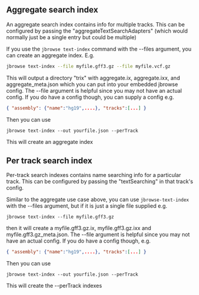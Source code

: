 
<Meta title="Text Searching" />

## Aggregate search index

An aggregate search index contains info for multiple tracks. This can be
configured by passing the "aggregateTextSearchAdapters" (which would normally
just be a single entry but could be multiple)

<Canvas withSource="open">
  <Story id="linear-view--with-text-searching" />
</Canvas>

If you use the `jbrowse text-index` command with the --files argument, you can
create an aggregate index. E.g.

```sh
jbrowse text-index --file myfile.gff3.gz --file myfile.vcf.gz
```

This will output a directory "trix" with aggregate.ix, aggregate.ixx, and
aggregate_meta.json which you can put into your embedded jbrowse config. The
--file argument is helpful since you may not have an actual config. If you do
have a config though, you can supply a config e.g.

```json
{ "assembly": {"name":"hg19",....}, "tracks":[...] }
```

Then you can use

```
jbrowse text-index --out yourfile.json --perTrack
```

This will create an aggregate index

## Per track search index

Per-track search indexes contains name searching info for a particular track.
This can be configured by passing the "textSearching" in that track's config.

<Canvas withSource="open">
  <Story id="linear-view--with-per-track-text-searching" />
</Canvas>

Similar to the aggregate use case above, you can use `jbrowse-text-index` with
the --files argument, but if it is just a single file supplied e.g.

```
jbrowse text-index --file myfile.gff3.gz
```

then it will create a myfile.gff3.gz.ix, myfile.gff3.gz.ixx and
myfile.gff3.gz_meta.json. The --file argument is helpful since you may not have
an actual config. If you do have a config though, e.g.

```json
{ "assembly": {"name":"hg19",....}, "tracks":[...] }
```

Then you can use

```
jbrowse text-index --out yourfile.json --perTrack
```

This will create the --perTrack indexes
